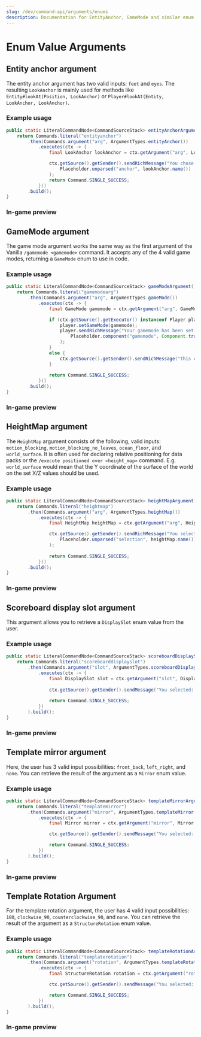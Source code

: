 ```yaml
---
slug: /dev/command-api/arguments/enums
description: Documentation for EntityAnchor, GameMode and similar enum value arguments.
---
```



# Enum Value Arguments

## Entity anchor argument
The entity anchor argument has two valid inputs: `feet` and `eyes`. The resulting <Javadoc name='io.papermc.paper.entity.LookAnchor'>`LookAnchor`</Javadoc> is mainly used for methods like
<Javadoc name='org.bukkit.entity.Entity#lookAt(io.papermc.paper.math.Position,io.papermc.paper.entity.LookAnchor)'>`Entity#lookAt(Position, LookAnchor)`</Javadoc> or 
<Javadoc name='org.bukkit.entity.Player#lookAt(org.bukkit.entity.Entity,io.papermc.paper.entity.LookAnchor,io.papermc.paper.entity.LookAnchor)'>`Player#lookAt(Entity, LookAnchor, LookAnchor)`</Javadoc>.

### Example usage
```java
public static LiteralCommandNode<CommandSourceStack> entityAnchorArgument() {
    return Commands.literal("entityanchor")
        .then(Commands.argument("arg", ArgumentTypes.entityAnchor())
            .executes(ctx -> {
                final LookAnchor lookAnchor = ctx.getArgument("arg", LookAnchor.class);

                ctx.getSource().getSender().sendRichMessage("You chose <aqua><anchor></aqua>!",
                    Placeholder.unparsed("anchor", lookAnchor.name())
                );
                return Command.SINGLE_SUCCESS;
            }))
        .build();
}
```

### In-game preview
<FullWidthVideo src={EntityAnchorMp4}/>


## GameMode argument
The game mode argument works the same way as the first argument of the Vanilla `/gamemode <gamemode>` command. It accepts any of the 4 valid game modes, returning
a <Javadoc name='org.bukkit.GameMode'>`GameMode`</Javadoc> enum to use in code.

### Example usage
```java
public static LiteralCommandNode<CommandSourceStack> gameModeArgument() {
    return Commands.literal("gamemodearg")
        .then(Commands.argument("arg", ArgumentTypes.gameMode())
            .executes(ctx -> {
                final GameMode gamemode = ctx.getArgument("arg", GameMode.class);

                if (ctx.getSource().getExecutor() instanceof Player player) {
                    player.setGameMode(gamemode);
                    player.sendRichMessage("Your gamemode has been set to <red><gamemode></red>!",
                        Placeholder.component("gamemode", Component.translatable(gamemode.translationKey()))
                    );
                }
                else {
                    ctx.getSource().getSender().sendRichMessage("This command requires a player!");
                }
                
                return Command.SINGLE_SUCCESS;
            }))
        .build();
}
```

### In-game preview
<FullWidthVideo src={GameModeMp4}/>


## HeightMap argument
The <Javadoc name='org.bukkit.HeightMap'>`HeightMap`</Javadoc> argument consists of the following, valid inputs: `motion_blocking`, `motion_blocking_no_leaves`, `ocean_floor`, and `world_surface`. It is often
used for declaring relative positioning for data packs or the `/execute positioned over <height_map>` command. E.g. `world_surface` 
would mean that the Y coordinate of the surface of the world on the set X/Z values should be used.

### Example usage
```java
public static LiteralCommandNode<CommandSourceStack> heightMapArgument() {
    return Commands.literal("heightmap")
        .then(Commands.argument("arg", ArgumentTypes.heightMap())
            .executes(ctx -> {
                final HeightMap heightMap = ctx.getArgument("arg", HeightMap.class);

                ctx.getSource().getSender().sendRichMessage("You selected <gold><selection></gold>",
                    Placeholder.unparsed("selection", heightMap.name())
                );
                
                return Command.SINGLE_SUCCESS;
            }))
        .build();
}
```

### In-game preview
<FullWidthVideo src={HeightMapMp4}/>


## Scoreboard display slot argument
This argument allows you to retrieve a <Javadoc name='org.bukkit.scoreboard.DisplaySlot'>`DisplaySlot`</Javadoc> enum value from the user.

### Example usage
```java
public static LiteralCommandNode<CommandSourceStack> scoreboardDisplaySlotArgument() {
    return Commands.literal("scoreboarddisplayslot")
        .then(Commands.argument("slot", ArgumentTypes.scoreboardDisplaySlot())
            .executes(ctx -> {
                final DisplaySlot slot = ctx.getArgument("slot", DisplaySlot.class);
                
                ctx.getSource().getSender().sendMessage("You selected: " + slot.getId());
                
                return Command.SINGLE_SUCCESS;
            })
        ).build();
}
```

### In-game preview
<FullWidthVideo src={ScoreboardDisplaySlotMp4}/>


## Template mirror argument
Here, the user has 3 valid input possibilities: `front_back`, `left_right`, and `none`. You can retrieve the result of 
the argument as a <Javadoc name='org.bukkit.block.structure.Mirror'>`Mirror`</Javadoc> enum value.

### Example usage
```java
public static LiteralCommandNode<CommandSourceStack> templateMirrorArgument() {
    return Commands.literal("templatemirror")
        .then(Commands.argument("mirror", ArgumentTypes.templateMirror())
            .executes(ctx -> {
                final Mirror mirror = ctx.getArgument("mirror", Mirror.class);

                ctx.getSource().getSender().sendMessage("You selected: " + mirror.name());

                return Command.SINGLE_SUCCESS;
            })
        ).build();
}
```

### In-game preview
<FullWidthVideo src={TemplateMirrorMp4}/>


## Template Rotation Argument
For the template rotation argument, the user has 4 valid input possibilities: `180`, `clockwise_90`, `counterclockwise_90`, and `none`. You can retrieve the result 
of the argument as a <Javadoc name='org.bukkit.block.structure.StructureRotation'>`StructureRotation`</Javadoc> enum value.

### Example usage
```java
public static LiteralCommandNode<CommandSourceStack> templateRotationArgument() {
    return Commands.literal("templaterotation")
        .then(Commands.argument("rotation", ArgumentTypes.templateRotation())
            .executes(ctx -> {
                final StructureRotation rotation = ctx.getArgument("rotation", StructureRotation.class);

                ctx.getSource().getSender().sendMessage("You selected: " + rotation.name());

                return Command.SINGLE_SUCCESS;
            })
        ).build();
}
```

### In-game preview
<FullWidthVideo src={TemplateRotationMp4}/>
